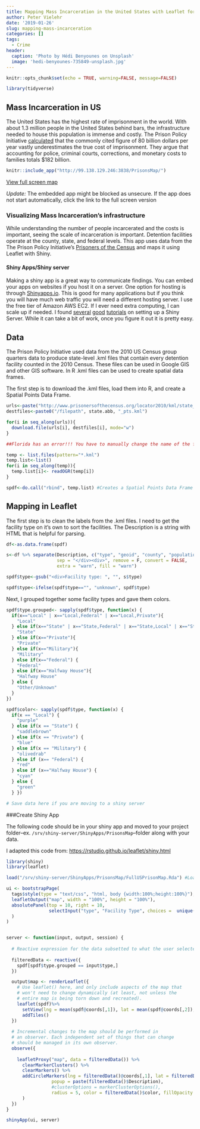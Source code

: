 ```yaml
---
title: Mapping Mass Incarceration in the United States with Leaflet for R and Shiny
author: Peter Vielehr
date: '2019-01-26'
slug: mapping-mass-incarceration
categories: []
tags:
  - Crime
header:
  caption: 'Photo by Hédi Benyounes on Unsplash'
  image: 'hedi-benyounes-735849-unsplash.jpg'
---
```



```r
knitr::opts_chunk$set(echo = TRUE, warning=FALSE, message=FALSE)

library(tidyverse)

```


## Mass Incarceration in US

The United States has the highest rate of imprisonment in the world. With about 1.3 million people in the United States behind bars, the infrastructure needed to house this population is immense and costly. The Prison Policy Initiative [calculated](https://www.prisonpolicy.org/reports/money.html) that the commonly cited figure of 80 billion dollars per year vastly underestimates the true cost of imprisonment. They argue that accounting for police, criminal courts, corrections, and monetary costs to families totals \$182 billion. 

```r
knitr::include_app("http://99.138.129.246:3838/PrisonsMap/")
```

[View full screen map](http://ec2-13-59-135-100.us-east-2.compute.amazonaws.com:3838/PrisonsMap/)

*Update:* The embedded app might be blocked as unsecure. If the app does not start automatically, click the link to the full screen version

### Visualizing Mass Incarceration's infrastructure

While understanding the number of people incarcerated and the costs is important, seeing the scale of incarceration is important. Detention facilities operate at the county, state, and federal levels. This app uses data from the The Prison Policy Initiative's [Prisoners of the Census](www.prisonersofthecensus.org) and maps it using Leaflet with Shiny.

#### Shiny Apps/Shiny server

Making a shiny app is a great way to communicate findings. You can embed your apps on websites if you host it on a server. One option for hosting is through [Shinyapps.io](https://www.shinyapps.io/). This is good for many applications but if you think you will have much web traffic you will need a different hosting server. I use the free tier of Amazon AWS EC2. If I ever need extra computing, I can scale up if needed. I found [several](https://tm3.ghost.io/2017/12/31/deploying-an-r-shiny-app-to-aws/) [good](https://towardsdatascience.com/how-to-host-a-r-shiny-app-on-aws-cloud-in-7-simple-steps-5595e7885722) [tutorials](https://aws.amazon.com/blogs/big-data/running-r-on-aws/) on setting up a Shiny Server. While it can take a bit of work, once you figure it out it is pretty easy.

## Data

The Prison Policy Initiative used data from the 2010 US Census group quarters data to produce state-level .kml files that contain every detention facility counted in the 2010 Census. These files can be used in Google GIS and other GIS software. In R .kml files can be used to create spatial data frames.

The first step is to download the .kml files, load them into R, and create a Spatial Points Data Frame.

```r

urls<-paste("http://www.prisonersofthecensus.org/locator2010/kml/state_pts_", state.abb, ".kml", sep = "" )
destfiles<-paste0("/filepath", state.abb, "_pts.kml")

for(i in seq_along(urls)){
  download.file(urls[i], destfiles[i], mode="w")
} 

##Florida has an error!!! You have to manually change the name of the facility on line 45, remove the "&". 

temp <- list.files(pattern="*.kml")
temp.list<-list()
for(i in seq_along(temp)){
  temp.list[i]<- readOGR(temp[i])
}

spdf<-do.call("rbind", temp.list) #Creates a Spatial Points Data Frame

```

## Mapping in Leaflet

The first step is to clean the labels from the .kml files. I need to get the facility type on it's own to sort the facilities. The Description is a string with HTML that is helpful for parsing. 

```r

df<-as.data.frame(spdf)

s<-df %>% separate(Description, c("type", "geoid", "county", "population"), 
                   sep = "</div><div>", remove = F, convert = FALSE, 
                   extra = "warn", fill = "warn")

spdf$type<-gsub("<div>Facility type: ", "", s$type)

spdf$type<-ifelse(spdf$type=="", "unknown", spdf$type)

```

Next, I grouped together some facility types and gave them colors.

``` r

spdf$type.grouped<- sapply(spdf$type, function(x) {
  if(x=="Local" | x=="Local,Federal" | x=="Local,Private"){
    "Local" 
  } else if(x=="State" | x=="State,Federal" | x=="State,Local" | x=="State,Private") {
    "State"
  } else if(x=="Private"){
    "Private"
  } else if(x=="Military"){
    "Military"
  } else if(x=="Federal") {
    "Federal"
  } else if(x=="Halfway House"){
    "Halfway House"
  } else {
    "Other/Unknown"
  }
})

spdf$color<- sapply(spdf$type, function(x) {
  if(x == "Local") {
    "purple"
  } else if(x == "State") {
    "saddlebrown"
  } else if(x == "Private") {
    "blue"
  } else if(x == "Military") {
    "olivedrab"
  } else if (x== "Federal") {
    "red"
  } else if (x=="Halfway House") {
    "cyan"
  } else {
    "green"
  } })

# Save data here if you are moving to a shiny server
```

###Create Shiny App

The following code should be in your shiny app and moved to your project folder--ex. `/srv/shiny-server/ShinyApps/PrisonsMap`--folder along with your data.

I adapted this code from: [https://rstudio.github.io/leaflet/shiny.html](https://rstudio.github.io/leaflet/shiny.html)

```r
library(shiny)
library(leaflet)

load("/srv/shiny-server/ShinyApps/PrisonsMap/FullUSPrisonMap.Rda") #Load Data

ui <- bootstrapPage(
  tags$style(type = "text/css", "html, body {width:100%;height:100%}"),
  leafletOutput("map", width = "100%", height = "100%"),
  absolutePanel(top = 10, right = 10,
                selectInput("type", "Facility Type", choices =  unique(spdf$type.grouped))
  )
)


server <- function(input, output, session) {
  
  # Reactive expression for the data subsetted to what the user selected
  
  filteredData <- reactive({
    spdf[spdf$type.grouped == input$type,]
  })

  output$map <- renderLeaflet({
    # Use leaflet() here, and only include aspects of the map that
    # won't need to change dynamically (at least, not unless the
    # entire map is being torn down and recreated).
    leaflet(spdf)%>% 
      setView(lng = mean(spdf@coords[,1]), lat = mean(spdf@coords[,2]), zoom = 3)%>% 
      addTiles()
  })
  
  # Incremental changes to the map should be performed in
  # an observer. Each independent set of things that can change
  # should be managed in its own observer.
  observe({
    
    leafletProxy("map", data = filteredData()) %>%
      clearMarkerClusters() %>%
      clearMarkers() %>%
      addCircleMarkers(lng = filteredData()@coords[,1], lat = filteredData()@coords[,2], 
                 popup = paste(filteredData()$Description),
                 #clusterOptions = markerClusterOptions(),
                 radius = 5, color = filteredData()$color, fillOpacity = .9
      )
  })
}

shinyApp(ui, server)

```

